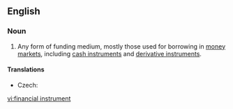 ==English==
{{wikipedia}}
===Noun===
{{en-noun|sg=[[financial]] [[instrument]]}}

# {{finance}} Any form of funding medium, mostly those used for borrowing in [[money market]]s, including [[cash instrument]]s and [[derivative instrument]]s.

====Translations====
{{trans-top|instrument for borrowing}}
* Czech: {{t-|cs|finanční nástroj|m}}
{{trans-mid}}
{{trans-bottom}}

[[vi:financial instrument]]